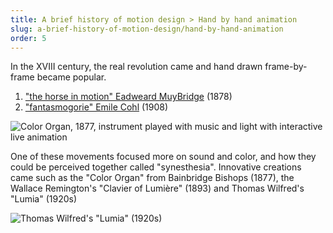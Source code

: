 ```yaml
---
title: A brief history of motion design > Hand by hand animation
slug: a-brief-history-of-motion-design/hand-by-hand-animation
order: 5
---
```


<SlideTemplate title="Hand by hand animation">

In the XVIII century, the real revolution came and hand drawn frame-by-frame became popular.


1. ["the horse in motion" Eadweard MuyBridge](https://www.youtube.com/watch?v=heRuLp7CyTM) (1878)
2. ["fantasmogorie" Emile Cohl](https://www.youtube.com/watch?v=o1d28X0lkJ4) (1908)

![Color Organ, 1877, instrument played with music and light with interactive live animation](https://paper-attachments.dropbox.com/s_D884D22ECB70E8740B6E49A6330939BFFE49A2F00B702FB39B7937A93096FC8E_1572030298889_image.png)

One of these movements focused more on sound and color, and how they could be perceived together called "synesthesia". Innovative creations came such as the "Color Organ" from Bainbridge Bishops (1877), the Wallace Remington's "Clavier of Lumière" (1893) and Thomas Wilfred's "Lumia" (1920s)

![Thomas Wilfred's "Lumia" (1920s)](https://paper-attachments.dropbox.com/s_D884D22ECB70E8740B6E49A6330939BFFE49A2F00B702FB39B7937A93096FC8E_1572030342698_image.png)

</SlideTemplate>
